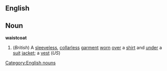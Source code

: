 ==English==
==Noun==
'''waistcoat'''
#(''British'') A [[sleeve]]less, [[collar]]less [[garment]] [[worn]] [[over]] a [[shirt]] and [[under]] a [[suit]] [[jacket]]; a [[vest]] (''US'')
[[Category:English nouns]]